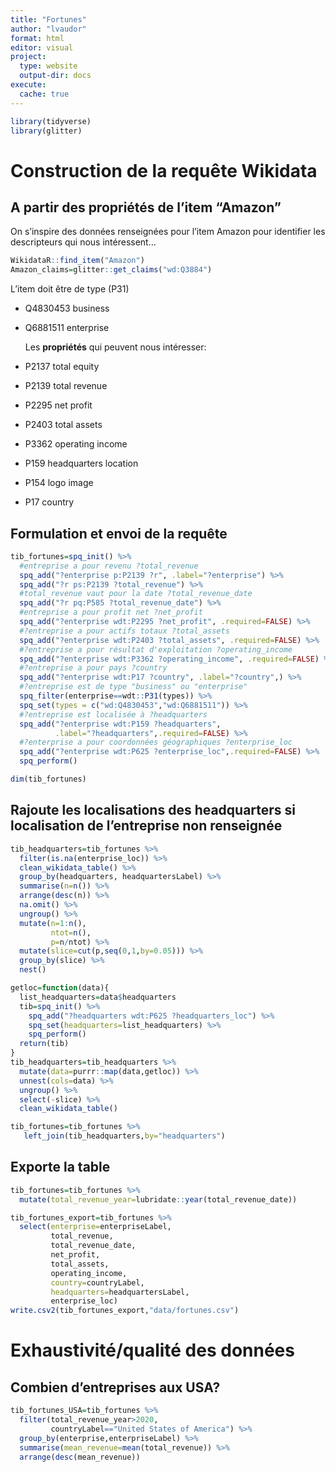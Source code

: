 ```yaml
---
title: "Fortunes"
author: "lvaudor"
format: html
editor: visual
project:
  type: website
  output-dir: docs
execute:
  cache: true
---
```


```r
library(tidyverse)
library(glitter)
```

# Construction de la requête Wikidata

## A partir des propriétés de l'item "Amazon"

On s'inspire des données renseignées pour l'item Amazon pour identifier les descripteurs qui nous intéressent...

```r
WikidataR::find_item("Amazon")
Amazon_claims=glitter::get_claims("wd:Q3884")
```

L'item doit être de type (P31)

-   Q4830453 business

-   Q6881511 enterprise

    Les **propriétés** qui peuvent nous intéresser:

-   P2137 total equity

-   P2139 total revenue

-   P2295 net profit

-   P2403 total assets

-   P3362 operating income

-   P159 headquarters location

-   P154 logo image

-   P17 country

## Formulation et envoi de la requête

```r
tib_fortunes=spq_init() %>% 
  #entreprise a pour revenu ?total_revenue
  spq_add("?enterprise p:P2139 ?r", .label="?enterprise") %>%
  spq_add("?r ps:P2139 ?total_revenue") %>% 
  #total_revenue vaut pour la date ?total_revenue_date
  spq_add("?r pq:P585 ?total_revenue_date") %>% 
  #entreprise a pour profit net ?net_profit
  spq_add("?enterprise wdt:P2295 ?net_profit", .required=FALSE) %>% 
  #?entreprise a pour actifs totaux ?total_assets
  spq_add("?enterprise wdt:P2403 ?total_assets", .required=FALSE) %>%
  #?entreprise a pour résultat d'exploitation ?operating_income
  spq_add("?enterprise wdt:P3362 ?operating_income", .required=FALSE) %>% 
  #?entreprise a pour pays ?country
  spq_add("?enterprise wdt:P17 ?country", .label="?country",) %>% 
  #?entreprise est de type "business" ou "enterprise"
  spq_filter(enterprise==wdt::P31(types)) %>%
  spq_set(types = c("wd:Q4830453","wd:Q6881511")) %>% 
  #?entreprise est localisée à ?headquarters 
  spq_add("?enterprise wdt:P159 ?headquarters",
          .label="?headquarters",.required=FALSE) %>% 
  #?enterprise a pour coordonnées géographiques ?enterprise_loc
  spq_add("?enterprise wdt:P625 ?enterprise_loc",.required=FALSE) %>%  
  spq_perform()

dim(tib_fortunes)

```

## Rajoute les localisations des headquarters si localisation de l'entreprise non renseignée

```r
tib_headquarters=tib_fortunes %>% 
  filter(is.na(enterprise_loc)) %>% 
  clean_wikidata_table() %>% 
  group_by(headquarters, headquartersLabel) %>% 
  summarise(n=n()) %>% 
  arrange(desc(n)) %>% 
  na.omit() %>%
  ungroup() %>% 
  mutate(n=1:n(),
         ntot=n(),
         p=n/ntot) %>% 
  mutate(slice=cut(p,seq(0,1,by=0.05))) %>% 
  group_by(slice) %>% 
  nest() 

getloc=function(data){
  list_headquarters=data$headquarters
  tib=spq_init() %>% 
    spq_add("?headquarters wdt:P625 ?headquarters_loc") %>% 
    spq_set(headquarters=list_headquarters) %>% 
    spq_perform()
  return(tib)
}
tib_headquarters=tib_headquarters %>% 
  mutate(data=purrr::map(data,getloc)) %>% 
  unnest(cols=data) %>% 
  ungroup() %>% 
  select(-slice) %>% 
  clean_wikidata_table()

tib_fortunes=tib_fortunes %>% 
   left_join(tib_headquarters,by="headquarters")

```

## Exporte la table

```r
tib_fortunes=tib_fortunes %>%
  mutate(total_revenue_year=lubridate::year(total_revenue_date))

tib_fortunes_export=tib_fortunes %>% 
  select(enterprise=enterpriseLabel,
         total_revenue,
         total_revenue_date,
         net_profit,
         total_assets,
         operating_income,
         country=countryLabel,
         headquarters=headquartersLabel,
         enterprise_loc)
write.csv2(tib_fortunes_export,"data/fortunes.csv")
```

# Exhaustivité/qualité des données

## Combien d'entreprises aux USA?

```r
tib_fortunes_USA=tib_fortunes %>% 
  filter(total_revenue_year>2020,
         countryLabel=="United States of America") %>%
  group_by(enterprise,enterpriseLabel) %>% 
  summarise(mean_revenue=mean(total_revenue)) %>% 
  arrange(desc(mean_revenue))
  
```
